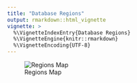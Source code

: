 ```yaml
---
title: "Database Regions"
output: rmarkdown::html_vignette
vignette: >
  %\VignetteIndexEntry{Database Regions}
  %\VignetteEngine{knitr::rmarkdown}
  %\VignetteEncoding{UTF-8}
---
```


![Regions Map](regions_map.png)
